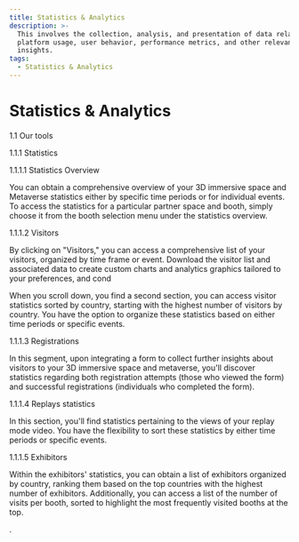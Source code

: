 ```yaml
---
title: Statistics & Analytics
description: >-
  This involves the collection, analysis, and presentation of data related to
  platform usage, user behavior, performance metrics, and other relevant
  insights.  
tags:
  - Statistics & Analytics
---
```


# **Statistics & Analytics**

1.1	Our tools 

1.1.1	Statistics 

1.1.1.1	Statistics Overview 

You can obtain a comprehensive overview of your 3D immersive space and Metaverse statistics either by specific time periods or for individual events. To access the statistics for a particular partner space and booth, simply choose it from the booth selection menu under the statistics overview.

 

1.1.1.2	Visitors

By clicking on "Visitors," you can access a comprehensive list of your visitors, organized by time frame or event. Download the visitor list and associated data to create custom charts and analytics graphics tailored to your preferences, and cond 

When you scroll down, you find a second section, you can access visitor statistics sorted by country, starting with the highest number of visitors by country. You have the option to organize these statistics based on either time periods or specific events.

1.1.1.3	Registrations 

 

In this segment, upon integrating a form to collect further insights about visitors to your 3D immersive space and metaverse, you'll discover statistics regarding both registration attempts (those who viewed the form) and successful registrations (individuals who completed the form).

1.1.1.4	Replays statistics 

 

In this section, you'll find statistics pertaining to the views of your replay mode video. You have the flexibility to sort these statistics by either time periods or specific events.

1.1.1.5	Exhibitors

 

Within the exhibitors' statistics, you can obtain a list of exhibitors organized by country, ranking them based on the top countries with the highest number of exhibitors. Additionally, you can access a list of the number of visits per booth, sorted to highlight the most frequently visited booths at the top.

.
